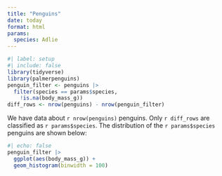 ```yaml
---
title: "Penguins"
date: today
format: html
params:
  species: Adlie
---
```


```r
#| label: setup
#| include: false
library(tidyverse)
library(palmerpenguins)
penguin_filter <- penguins |>
  filter(species == params$species,
    !is.na(body_mass_g))
diff_rows <- nrow(penguins) - nrow(penguin_filter)
```

We have data about `r nrow(penguins)` penguins. Only
`r diff_rows` are classified as `r params$species`. 
The distribution of the `r params$species` penguins 
are shown below:

```r
#| echo: false
penguin_filter |>
  ggplot(aes(body_mass_g)) +
  geom_histogram(binwidth = 100)
```